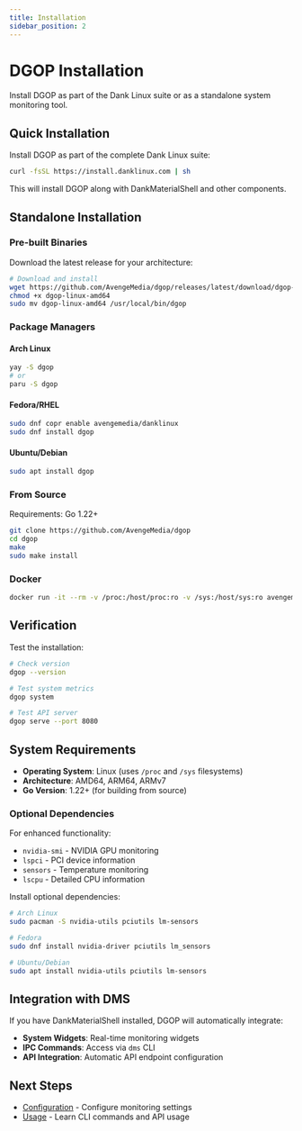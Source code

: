```yaml
---
title: Installation
sidebar_position: 2
---
```


# DGOP Installation

Install DGOP as part of the Dank Linux suite or as a standalone system monitoring tool.

## Quick Installation

Install DGOP as part of the complete Dank Linux suite:

```bash
curl -fsSL https://install.danklinux.com | sh
```

This will install DGOP along with DankMaterialShell and other components.

## Standalone Installation

### Pre-built Binaries

Download the latest release for your architecture:

```bash
# Download and install
wget https://github.com/AvengeMedia/dgop/releases/latest/download/dgop-linux-amd64
chmod +x dgop-linux-amd64
sudo mv dgop-linux-amd64 /usr/local/bin/dgop
```

### Package Managers

#### Arch Linux
```bash
yay -S dgop
# or
paru -S dgop
```

#### Fedora/RHEL
```bash
sudo dnf copr enable avengemedia/danklinux
sudo dnf install dgop
```

#### Ubuntu/Debian
```bash
sudo apt install dgop
```

### From Source

Requirements: Go 1.22+

```bash
git clone https://github.com/AvengeMedia/dgop
cd dgop
make
sudo make install
```

### Docker

```bash
docker run -it --rm -v /proc:/host/proc:ro -v /sys:/host/sys:ro avengemedia/dgop
```

## Verification

Test the installation:

```bash
# Check version
dgop --version

# Test system metrics
dgop system

# Test API server
dgop serve --port 8080
```

## System Requirements

- **Operating System**: Linux (uses `/proc` and `/sys` filesystems)
- **Architecture**: AMD64, ARM64, ARMv7
- **Go Version**: 1.22+ (for building from source)

### Optional Dependencies

For enhanced functionality:

- `nvidia-smi` - NVIDIA GPU monitoring
- `lspci` - PCI device information
- `sensors` - Temperature monitoring
- `lscpu` - Detailed CPU information

Install optional dependencies:

```bash
# Arch Linux
sudo pacman -S nvidia-utils pciutils lm-sensors

# Fedora
sudo dnf install nvidia-driver pciutils lm_sensors

# Ubuntu/Debian
sudo apt install nvidia-utils pciutils lm-sensors
```

## Integration with DMS

If you have DankMaterialShell installed, DGOP will automatically integrate:

- **System Widgets**: Real-time monitoring widgets
- **IPC Commands**: Access via `dms` CLI
- **API Integration**: Automatic API endpoint configuration

## Next Steps

- [Configuration](configuration) - Configure monitoring settings
- [Usage](usage) - Learn CLI commands and API usage
